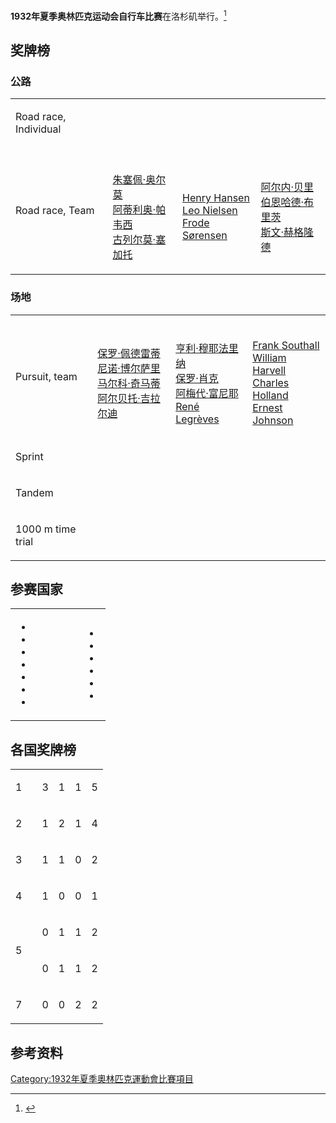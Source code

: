 '''1932年夏季奥林匹克运动会自行车比赛'''在洛杉矶举行。<ref name="sports-reference">{{cite web |url=http://www.sports-reference.com/olympics/summer/1932/CYC/ |title=Cycling at the 1932 Los Angeles Summer Games |accessdate=15 June 2014 |work=sports-reference.com |archive-url=https://web.archive.org/web/20151003004405/http://www.sports-reference.com/olympics/summer/1932/CYC/ |archive-date=2015-10-03 |dead-url=yes }}</ref>

==奖牌榜==
===公路===
{| {{MedalistTable|type=Event}}
|-
| Road race, Individual<br>{{DetailsLink|Cycling at the 1932 Summer Olympics – Men's individual road race}}
| {{flagIOCmedalist|[[阿蒂利奥·帕韦西|阿蒂利奥·帕韦西]]|ITA|1932年夏季}}
| {{flagIOCmedalist|[[古列尔莫·塞加托|古列尔莫·塞加托]]|ITA|1932年夏季}}
| {{flagIOCmedalist|[[伯恩哈德·布里茨|伯恩哈德·布里茨]]|SWE|1932年夏季}}
|-
| Road race, Team<br>{{DetailsLink|Cycling at the 1932 Summer Olympics – Men's team road race}}
| {{FlagIOCteam|ITA|1932年夏季}}<br />[[朱塞佩·奥尔莫|朱塞佩·奥尔莫]]<br />[[阿蒂利奥·帕韦西|阿蒂利奥·帕韦西]]<br />[[古列尔莫·塞加托|古列尔莫·塞加托]]
| {{FlagIOCteam|DEN|1932年夏季}}<br />[[Henry_Hansen_(cyclist)|Henry Hansen]]<br />[[Leo_Nielsen|Leo Nielsen]]<br />[[Frode_Sørensen_(cyclist)|Frode Sørensen]]
| {{FlagIOCteam|SWE|1932年夏季}}<br />[[阿尔内·贝里|阿尔内·贝里]]<br />[[伯恩哈德·布里茨|伯恩哈德·布里茨]]<br />[[斯文·赫格隆德|斯文·赫格隆德]]
|}

===场地===
{| {{MedalistTable|type=Event}}
|-
| Pursuit, team<br>{{DetailsLink|Cycling at the 1932 Summer Olympics – Men's team pursuit}}
| {{FlagIOCteam|ITA|1932年夏季}}<br />[[保罗·佩德雷蒂|保罗·佩德雷蒂]]<br />[[尼诺·博尔萨里|尼诺·博尔萨里]]<br />[[马尔科·奇马蒂|马尔科·奇马蒂]]<br />[[阿尔贝托·吉拉尔迪|阿尔贝托·吉拉尔迪]]
| {{FlagIOCteam|FRA|1932年夏季}}<br />[[亨利·穆耶法里纳|亨利·穆耶法里纳]]<br />[[保罗·肖克|保罗·肖克]]<br />[[阿梅代·富尼耶|阿梅代·富尼耶]]<br />[[René_Legrèves|René Legrèves]]
| {{FlagIOCteam|GBR|1932年夏季}}<br />[[Frank_Southall|Frank Southall]]<br />[[William_Harvell|William Harvell]]<br />[[Charles_Holland_(cyclist)|Charles Holland]]<br />[[Ernest_Johnson_(cyclist)|Ernest Johnson]]
|-
| Sprint<br>{{DetailsLink|Cycling at the 1932 Summer Olympics – Men's sprint}}
| {{flagIOCmedalist|[[Jacobus_van_Egmond|Jacobus van Egmond]]|NED|1932年夏季}}
| {{flagIOCmedalist|[[路易·沙约|路易·沙约]]|FRA|1932年夏季}}
| {{flagIOCmedalist|[[布鲁诺·佩利扎里|布鲁诺·佩利扎里]]|ITA|1932年夏季}}
|-
| Tandem<br>{{DetailsLink|Cycling at the 1932 Summer Olympics – Men's tandem}}
|{{flagIOCmedalist|[[路易·沙约|路易·沙约]]<br/> and [[莫里斯·佩兰|莫里斯·佩兰]]|FRA|1932年夏季}}
|{{flagIOCmedalist|[[Ernest_Chambers_(cyclist)|Ernest Chambers]]<br/> and [[Stanley_Chambers|Stanley Chambers]]|GBR|1932年夏季}}
|{{flagIOCmedalist|[[Harald_Christensen_(cyclist)|Harald Christensen]]<br/> and [[Willy_Gervin|Willy Gervin]]|DEN|1932年夏季}}
|-
| 1000 m time trial<br>{{DetailsLink|Cycling at the 1932 Summer Olympics – Men's 1000 m time trial}}
| {{flagIOCmedalist|[[Dunc_Gray|Dunc Gray]]|AUS|1932 Summer}}
| {{flagIOCmedalist|[[Jacobus_van_Egmond|Jacobus van Egmond]]|NED|1932年夏季}}
| {{flagIOCmedalist|[[Charles_Rampelberg|Charles Rampelberg]]|FRA|1932年夏季}}
|}

==参赛国家==
{|
|
* {{flagIOC|AUS|1932年夏季|1}}
* {{flagIOC|CAN|1932年夏季|7}}
* {{flagIOC|DEN|1932年夏季|6}}
* {{flagIOC|FRA|1932年夏季|8}}
* {{flagIOC|GBR|1932年夏季|7}}
* {{flagIOC|GER|1932年夏季|4}}
* {{flagIOC|HUN|1932年夏季|1}}
|width=50|
|valign=top|
* {{flagIOC|ITA|1932年夏季|10}}
* {{flagIOC|MEX|1932年夏季|3}}
* {{flagIOC|NED|1932年夏季|2}}
* {{flagIOC|NZL|1932年夏季|1}}
* {{flagIOC|SWE|1932年夏季|4}}
* {{flagIOC|USA|1932年夏季|12}}
|}

==各国奖牌榜==
{| {{RankedMedalTable}}
|-
| 1 ||align=left| {{FlagIOCteam|ITA|1932年夏季}} || 3 || 1 || 1 || 5
|-
| 2 ||align=left| {{FlagIOCteam|FRA|1932年夏季}} || 1 || 2 || 1 || 4
|-
| 3 ||align=left| {{FlagIOCteam|NED|1932年夏季}} || 1 || 1 || 0 || 2
|-
| 4 ||align=left| {{FlagIOCteam|AUS|1932年夏季}} || 1 || 0 || 0 || 1
|-
|rowspan=2| 5 ||align=left| {{FlagIOCteam|DEN|1932年夏季}} || 0 || 1 || 1 || 2
|-
|align=left| {{FlagIOCteam|GBR|1932年夏季}} || 0 || 1 || 1 || 2
|-
| 7 ||align=left| {{FlagIOCteam|SWE|1932年夏季}} || 0 || 0 || 2 || 2
|}

==参考资料==
{{reflist}}

{{奥林匹克运动会自行车比赛}}

[[Category:1932年夏季奧林匹克運動會比賽項目|Category:1932年夏季奧林匹克運動會比賽項目]]